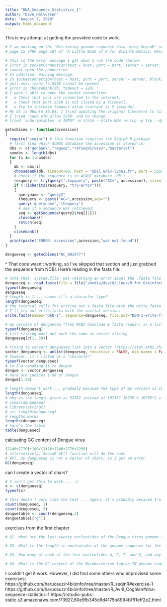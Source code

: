 ```yaml
---
title: "DNA_Sequence_Statistics_1"
author: "Dave_Halvorsen"
date: "August 7, 2018"
output: html_document
---
```

This is my attempt at getting the provided code to work.
```r
# I am working on the 'Retrieving genome sequence data using SeqinR' section from 
# page 15 (PDF page 19) of 'A Little Book of R for Bioinformatics, Release 0.1'.

# This is the error message I get when I run the code (below)
# Error in socketConnection(host = host, port = port, server = server, blocking = blocking,  : 
# cannot open the connection
# In addition: Warning message:
# In socketConnection(host = host, port = port, server = server, blocking = blocking,  :
# pbil.univ-lyon1.fr:5558 cannot be opened
# Error in choosebank(db, timeout = 120) : 
# I wasn't able to open the socket connection:
#   o Check that your are connected to the internet.
#   o Check that port 5558 is not closed by a firewall.
#   o Try to increase timeout value (current is 5 seconds).
# My OS is Ubuntu 16.04. I tried updating the original timeout=5 to timeout=120.
# I tried 'sudo ufw allow 5558' and no change.  
# tried 'sudo iptables -A INPUT -m state --state NEW -m tcp -p tcp --dport 5558 -j ACCEPT
```


```r
getncbiseq <- function(accession)
{
  require("seqinr") # this function requires the SeqinR R package
  # first find which ACNUC database the accession is stored in:
  dbs <- c("genbank","regseq","refseqViruses","bacterial")
  numdbs <- length(dbs)
  for (i in 1:numdbs)
  {
    db <- dbs[i]
    choosebank(db, timeout=60, host = "pbil.univ-lyon1.fr", port = 5559)
    # check if the sequence is in ACNUC database 'db':
    resquery <- try(query(".tmpquery", paste("AC=", accession)), silent = TRUE)
    if (!(inherits(resquery, "try-error")))
    {
      queryname <- "query2"
      thequery <- paste("AC=",accession,sep="")
      query('queryname','thequery')
      # see if a sequence was retrieved:
      seq <- getSequence(query2$req[[1]])
      closebank()
      return(seq)
    }
    closebank()
  }
  print(paste("ERROR: accession",accession,"was not found"))
}
```

```r
dengueseq <- getncbiseq("NC_001477")
```
^ That code wasn't working, so I've skipped that section and just grabbed the sequence from NCBI. Here's reading in the fasta file:
```r
# note that 'system.file' was returning an error about the .fasta file *NOT* starting with a '>' character. Getting rid of 'system' from 'system.file' fixed the problem. 
dengueseq <- read.fasta(file = file("/media/david/Linux/R_for_Bioinformatics/DEN1.fasta"))
typeof(dengueseq)
dengueseq
# length is 1 ... cause it's a character type?
length(dengueseq)
# the tutorial calls for writing out a fasta file with the write.fasta function LATER than my usage of it here. However, because my way is a list instead of a vector
# I'll try out write.fasta with the initial version.
write.fasta(names="DEN-1", sequence=dengueseq, file.out="DEN-1-write-fasta-function")
```

```r
# my version of dengueseq (from NCBI download & fasta readin) is a list, BUT the tutorial's is a vector
typeof(dengueseq)
# list slicing must not work the same as vector slicing
dengueseq[c(1, 50)]
```

```r
# trying to convert dengueseq list into a vector (https://stat.ethz.ch/R-manual/R-devel/library/base/html/unlist.html)
vector_dengueseq <- unlist(dengueseq, recursive = FALSE, use.names = FALSE)
# however, it's listed as a "character"
typeof(vector_dengueseq)
# so I'm renaming it to dengue
dengue <- vector_dengueseq
# here are indices 1-50 of dengue
dengue[1:50]
```

```r
# length doesn't work ... probably because the type of my version is character
length(dengueseq)
# why is the length given as 53782 instead of 10735? 10735 + 10735*2 = 32205
# nchar(dengueseq)
# library(stringr)
# str_length(dengueseq)
# lengths works
lengths(dengueseq)
# here's the table
table(dengueseq)
```
calcuating GC content of Dengue virus
```r
(2240+2770)*100/(3426+2240+2770+2299)
# alternatively, SeqinR GC() function will do the same
# BUT, my dengueseq is not a vector of chars, so I get an error
GC(dengueseq)
```
can I create a vector of chars?
```r
# I can't get this to work ... :/
x <- c(dengueseq)
typeof(x)
```

```r
# this doesn't work like the text ... again, it's probably because I'm working with a list of characters instead of a vector of characters
count(dengueseq, 1)
count(dengueseq, 2)
denguetable <- count(dengueseq,1)
denguetable[["g"]]
```

exercises from the first chapter
```r
# Q1. What are the last twenty nucleotides of the Dengue virus genome sequence?

# Q2. What is the length in nucleotides of the genome sequence for the bacterium Mycobacterium leprae strain TN?

# Q3. How many of each of the four nucleotides A, C, T, and G, and any other symbols, are there in the Mycobacterium leprae

# Q4. What is the GC content of the Mycobacterium leprae TN genome sequence, when i
```

I couldn't get it work. However, I did find some others who improvised some exercises:
https://github.com/haruosuz/r4bioinfo/tree/master/R_seqinR#exercise-1
https://github.com/haruosuz/r4bioinfo/tree/master/R_Avril_Coghlan#dna-sequence-statistics-1
https://rstudio-pubs-static.s3.amazonaws.com/73927_60e9fb345d9d4175b8994b1ff1eff2e2.html



